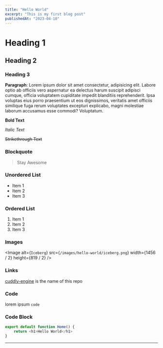 ```yaml
---
title: "Hello World"
excerpt: "This is my first blog post"
publishedAt: "2023-04-10"
---
```

# Heading 1
## Heading 2
### Heading 3

**Paragraph**: Lorem ipsum dolor sit amet consectetur, adipisicing elit. Labore optio ab officiis vero aspernatur ea delectus harum suscipit adipisci cumque, officia voluptatem cupiditate impedit blanditiis reprehenderit. Ipsa voluptas eius porro praesentium ut eos dignissimos, veritatis amet officiis similique fuga rerum voluptates excepturi explicabo, magni molestiae laborum accusamus esse commodi? Voluptatum.

**Bold Text**

*Italic Text*

~~Strikethrough Text~~

### Blockquote
> Stay Awesome

### Unordered List
- Item 1
- Item 2
- Item 3

### Ordered List
1. Item 1
2. Item 2
3. Item 3

### Images
<Image
  alt={`Iceberg`}
  src={`/images/hello-world/iceberg.png`}
  width={1456 / 2}
  height={819 / 2}
/>

### Links
[cuddly-engine](https://github.com/gitonga-deus/cuddly-engine.git) is the name of this repo

### Code
lorem ipsum `code` 

### Code Block
```js title="home.tsx" showLineNumbers {2}
export default function Home() {
	return <h1>Hello World</h1>
}
```

---